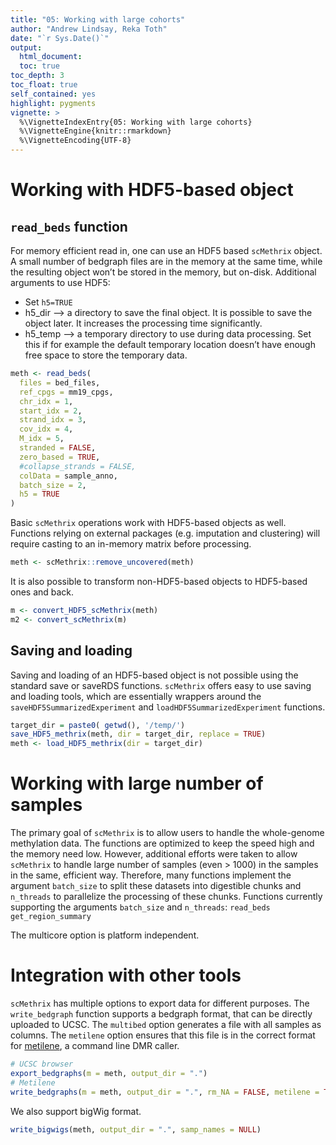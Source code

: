 ```yaml
---
title: "05: Working with large cohorts"
author: "Andrew Lindsay, Reka Toth"
date: "`r Sys.Date()`"
output: 
  html_document:
  toc: true
toc_depth: 3
toc_float: true
self_contained: yes
highlight: pygments
vignette: >
  %\VignetteIndexEntry{05: Working with large cohorts}
  %\VignetteEngine{knitr::rmarkdown}
  %\VignetteEncoding{UTF-8}
---
```

  
# Working with HDF5-based object

## `read_beds` function 
For memory efficient read in, one can use an HDF5 based `scMethrix` object. A small number of bedgraph files are in the memory at the same time, while the resulting object won't be stored in the memory, but on-disk. 
Additional arguments to use HDF5:

  * Set `h5=TRUE` 
  * h5_dir --> a directory to save the final object. It is possible to save the object later. It increases the processing time significantly.  
  * h5_temp --> a temporary directory to use during data processing. Set this if for example the default temporary location doesn't have enough free space to store the temporary data. 

```r
meth <- read_beds(
  files = bed_files,
  ref_cpgs = mm19_cpgs,
  chr_idx = 1,
  start_idx = 2,
  strand_idx = 3,
  cov_idx = 4,
  M_idx = 5,
  stranded = FALSE,
  zero_based = TRUE, 
  #collapse_strands = FALSE, 
  colData = sample_anno, 
  batch_size = 2,
  h5 = TRUE
)
```


Basic `scMethrix` operations work with HDF5-based objects as well. Functions relying on external packages (e.g. imputation and clustering) will require casting to an in-memory matrix before processing. 

```r
meth <- scMethrix::remove_uncovered(meth)
```

It is also possible to transform non-HDF5-based objects to HDF5-based ones and back. 

```r
m <- convert_HDF5_scMethrix(meth)
m2 <- convert_scMethrix(m)
```


## Saving and loading

Saving and loading of an HDF5-based object is not possible using the standard save or saveRDS functions. `scMethrix` offers easy to use saving and loading tools, which are essentially wrappers around the `saveHDF5SummarizedExperiment` and `loadHDF5SummarizedExperiment` functions. 


```r
target_dir = paste0( getwd(), '/temp/')
save_HDF5_methrix(meth, dir = target_dir, replace = TRUE)
meth <- load_HDF5_methrix(dir = target_dir)
```

# Working with large number of samples

The primary goal of `scMethrix` is to allow users to handle the whole-genome methylation data. The functions are optimized to keep the speed high and the memory need low. However, additional efforts were taken to allow `scMethrix` to handle large number of samples (even > 1000) in the samples in the same, efficient way. Therefore, many functions implement the argument `batch_size` to split these datasets into digestible chunks and `n_threads` to parallelize the processing of these chunks. 
Functions currently supporting the arguments `batch_size` and `n_threads`:
`read_beds`
`get_region_summary`

The multicore option is platform independent.

# Integration with other tools

`scMethrix` has multiple options to export data for different purposes. The `write_bedgraph` function supports a bedgraph format, that can be directly uploaded to UCSC. The `multibed` option generates a file with all samples as columns. The `metilene` option ensures that this file is in the correct format for [metilene](http://www.bioinf.uni-leipzig.de/Software/metilene/), a command line DMR caller.  


```r
# UCSC browser
export_bedgraphs(m = meth, output_dir = ".")
# Metilene
write_bedgraphs(m = meth, output_dir = ".", rm_NA = FALSE, metilene = TRUE,multiBed = "metline_ip", phenoCol = "Day")
```

We also support bigWig format.

```r
write_bigwigs(meth, output_dir = ".", samp_names = NULL)
```

